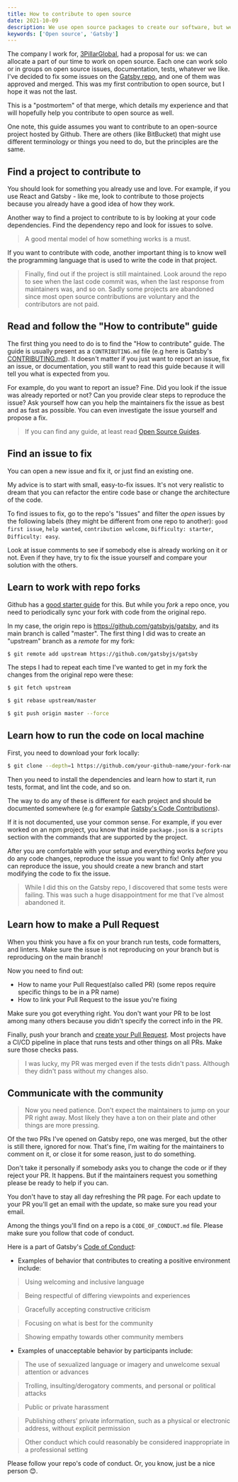```yaml
---
title: How to contribute to open source
date: 2021-10-09
description: We use open source packages to create our software, but we could also contribute to open source by fixing bugs, documentation, tests and so on.
keywords: ['Open source', 'Gatsby']
---
```

The company I work for, [3PillarGlobal](https://www.3pillarglobal.com/), had a proposal for us: we can allocate a part of our time to work on open source. Each one 
can work solo or in groups on open source issues, documentation, tests, whatever we like. I've decided to fix some issues on the [Gatsby repo](https://github.com/gatsbyjs/gatsby), 
and one of them was approved and merged. This was my first contribution to open source, but I hope it was not the last.

This is a "postmortem" of that merge, which details my experience and that will hopefully help you contribute to open source as well.

One note, this guide assumes you want to contribute to an open-source project hosted by Github. There are others (like BitBucket) that might use different terminology or things you need to do, but the principles are the same.

## Find a project to contribute to
You should look for something you already use and love. For example, if you use React and Gatsby - like me, look to contribute to those projects because you already have a good idea of how they work.

Another way to find a project to contribute to is by looking at your code dependencies. Find the dependency repo and look for issues to solve.

> A good mental model of how something works is a must.

If you want to contribute with code, another important thing is to know well the programming language that is used to write the code in that project.

> Finally, find out if the project is still maintained. Look around the repo to see when the last code commit was, when the last response from maintainers was, and so on.
Sadly some projects are abandoned since most open source contributions are voluntary and the contributors are not paid. 


## Read and follow the "How to contribute" guide
The first thing you need to do is to find the "How to contribute" guide. The guide is usually present as a `CONTRIBUTING.md` file (e.g here is Gatsby's [CONTRIBUTING.md](https://github.com/gatsbyjs/gatsby/blob/master/CONTRIBUTING.md)).
It doesn't matter if you just want to report an issue, fix an issue, or documentation, you still want to read this guide because it will tell you what is expected from you.

For example, do you want to report an issue? Fine. Did you look if the issue was already reported or not? Can you provide clear steps to reproduce the issue? Ask yourself
how can you help the maintainers fix the issue as best and as fast as possible. You can even investigate the issue yourself and propose a fix.

> If you can find any guide, at least read [Open Source Guides](https://opensource.guide/).

## Find an issue to fix
You can open a new issue and fix it, or just find an existing one.

My advice is to start with small, easy-to-fix issues. It's not very realistic to dream that you can refactor the entire code base or change the architecture of the code. 

To find issues to fix, go to the repo's "Issues" and filter the *open* issues by the following labels (they might be different from one repo to another):
`good first issue`, `help wanted`, `contribution welcome`, `Difficulty: starter`, `Difficulty: easy`. 

Look at issue comments to see if somebody else is already working on it or not. Even if they have, try to fix the issue yourself and compare your solution with the others.

## Learn to work with repo forks
Github has a [good starter guide](https://docs.github.com/en/get-started/quickstart/fork-a-repo) for this. 
But while you *fork* a repo once, you need to periodically sync your fork with code from the original repo.

In my case, the origin repo is https://github.com/gatsbyjs/gatsby, and its main branch is called "master".
The first thing I did was to create an "upstream" branch as a *remote* for my fork:
```bash
$ git remote add upstream https://github.com/gatsbyjs/gatsby
```
The steps I had to repeat each time I've wanted to get in my fork the changes from the original repo were these:
```bash
$ git fetch upstream

$ git rebase upstream/master

$ git push origin master --force
```


## Learn how to run the code on local machine
First, you need to download your fork locally:
```bash
$ git clone --depth=1 https://github.com/your-github-name/your-fork-name.git
```
Then you need to install the dependencies and learn how to start it, run tests, format, and lint the code, and so on.

The way to do any of these is different for each project and should be documented somewhere (e.g for example [Gatsby's Code Contributions](https://www.gatsbyjs.com/contributing/code-contributions/)). 

If it is not documented, use your common sense. For example, if you ever worked on an npm project, you know that inside `package.json` is a `scripts` section with the commands that are supported by the project.

After you are comfortable with your setup and everything works *before* you do any code changes, reproduce the issue you want to fix!
Only after you can reproduce the issue, you should create a new branch and start modifying the code to fix the issue.

> While I did this on the Gatsby repo, I discovered that some tests were failing. This was such a huge disappointment for me that I've almost abandoned it.  


## Learn how to make a Pull Request
When you think you have a fix on your branch run tests, code formatters, and linters. Make sure the issue is not reproducing on your branch but is reproducing on the main branch!

Now you need to find out:
* How to name your Pull Request(also called PR) (some repos require specific things to be in a PR name)
* How to link your Pull Request to the issue you're fixing

Make sure you got everything right. You don't want your PR to be lost among many others because you didn't specify the correct info in the PR.

Finally, push your branch and [create your Pull Request](https://docs.github.com/en/github/collaborating-with-pull-requests/proposing-changes-to-your-work-with-pull-requests/creating-a-pull-request-from-a-fork).
Most projects have a CI/CD pipeline in place that runs tests and other things on all PRs. Make sure those checks pass.

> I was lucky, my PR was merged even if the tests didn't pass. Although they didn't pass without my changes also.

## Communicate with the community

> Now you need patience. Don't expect the maintainers to jump on your PR right away. Most likely they have a ton on their plate and other things are more pressing.

Of the two PRs I've opened on Gatsby repo, one was merged, but the other is still there, ignored for now. 
That's fine, I'm waiting for the maintainers to comment on it, or close it for some reason, just to do something. 

Don't take it personally if somebody asks you to change the code or if they reject your PR. It happens.
But if the maintainers request you something please be ready to help if you can. 

You don't have to stay all day refreshing the PR page. For each update to your PR you'll get an email with the update, so make sure you read your email.

Among the things you'll find on a repo is a `CODE_OF_CONDUCT.md` file. Please make sure you follow that code of conduct.

Here is a part of Gatsby's [Code of Conduct](https://www.gatsbyjs.com/contributing/code-of-conduct/):

* Examples of behavior that contributes to creating a positive environment include:

> Using welcoming and inclusive language

> Being respectful of differing viewpoints and experiences

> Gracefully accepting constructive criticism

> Focusing on what is best for the community

> Showing empathy towards other community members

* Examples of unacceptable behavior by participants include:

> The use of sexualized language or imagery and unwelcome sexual attention or advances

> Trolling, insulting/derogatory comments, and personal or political attacks

> Public or private harassment

> Publishing others’ private information, such as a physical or electronic address, without explicit permission

> Other conduct which could reasonably be considered inappropriate in a professional setting

Please follow your repo's code of conduct. Or, you know, just be a nice person 😊.